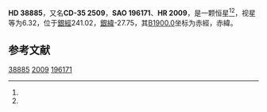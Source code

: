 {{Starbox begin
| name = HD 38885
}}
{{Starbox observe
| epoch = [[J2000.0|J2000.0]]
| constell = {{星座名待查}}<ref name=SIMBAD>{{cite web
 | url=http://simbad.u-strasbg.fr/simbad/sim-id?Ident=HR+2009
 | title=Pulsating variable Star
 | publisher=Centre de Données astronomiques de Strasbourg
 | work=SIMBAD
 | accessdate=2012-07-13
 | archive-date=2016-03-16
 | archive-url=https://web.archive.org/web/20160316074941/http://simbad.u-strasbg.fr/simbad/sim-id?Ident=HR+2009
 | dead-url=no
 }}</ref><ref name=DATA>{{cite web
 | url=http://vizier.u-strasbg.fr/viz-bin/VizieR-5?-out.add=.&-source=5050&-corr=PK=HR&-out.max=9999&HR=2009
 | title=VizieR Detailed Page
 | accessdate=2012-07-13
 | archive-date=2016-03-05
 | archive-url=https://web.archive.org/web/20160305004346/http://vizier.u-strasbg.fr/viz-bin/VizieR-5?-out.add=.&-source=5050&-corr=PK=HR&-out.max=9999&HR=2009
 | dead-url=no
 }}</ref>
| 星官 = 
| ra = {{RA|5|47|18.6}}<ref name=SIMBAD /><ref name=DATA />
| dec = {{DEC|-35|40|29}}<ref name=SIMBAD /><ref name=DATA />
| appmag_v = 6.32<ref name=SIMBAD /><ref name=DATA />
}}
{{Starbox character
| class = K1III<ref name=SIMBAD /><ref name=DATA />
| b-v = 1.18<ref name=SIMBAD /><ref name=DATA />
| u-b = <ref name=SIMBAD /><ref name=DATA />
| r-i = <ref name=SIMBAD /><ref name=DATA />
| variable = 
}}
{{Starbox astrometry
| radial_v = 
| prop_mo_ra = 57
| parallax = 
| p_error = 
}}
{{Starbox catalog
| names =CD-35 2509，[[SAO星表|SAO]] 196171，[[HD星表|HD]] 38885，[[HR星表|HR]] 2009}}
{{Starbox reference |Simbad=HR+2009}}
{{Starbox end}}

'''HD 38885'''，又名'''CD-35 2509'''，'''SAO 196171'''、'''HR 2009'''，是一颗恒星<ref name=SIMBAD /><ref name=DATA />，视星等为6.32，位于[[銀道座標系|銀經]]241.02，[[銀道座標系|銀緯]]-27.75，其[[B1900.0|B1900.0]]坐标为赤經{{RA|5|43|47.1}}，赤緯{{DEC|-35|-27.75|40}}。

== 参考文献 ==
{{reflist}}

{{star-stub}}

[[Category:HD和HDE天體|38885]]
[[Category:HR天體|2009]]
[[Category:SAO天體|196171]]